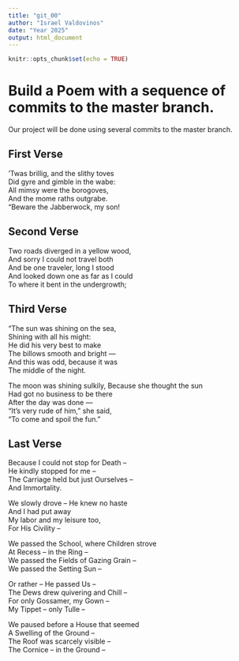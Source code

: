 ```yaml
---
title: "git_00"
author: "Israel Valdovinos"
date: "Year 2025"
output: html_document
---
```


```r
knitr::opts_chunk$set(echo = TRUE)
```
# Build a Poem with a sequence of commits to the master branch.
Our project will be done using several commits to the master branch.
<!-- Do not modify or change any text in "!--" bracketed areas such as this --- these are instructions to
you, if you change any of this the git program will notice it and compromise your git merging strategy !-->

## First Verse 
<!--Put the first five lines of a poem by Lewis Carrol in this section!-->
’Twas brillig, and the slithy toves  
Did gyre and gimble in the wabe:  
All mimsy were the borogoves,  
And the mome raths outgrabe.  
“Beware the Jabberwock, my son!  

## Second Verse
<!--Put the first five lines of a poem by Robert Frost here!-->
Two roads diverged in a yellow wood,  
And sorry I could not travel both  
And be one traveler, long I stood  
And looked down one as far as I could  
To where it bent in the undergrowth;  

## Third Verse
<!--Put the first two verses of The Walrus and the Carpenter here!-->
"The sun was shining on the sea,  
      Shining with all his might:  
He did his very best to make  
      The billows smooth and bright —  
And this was odd, because it was  
      The middle of the night.  

The moon was shining sulkily,
      Because she thought the sun  
Had got no business to be there  
      After the day was done —  
"It's very rude of him," she said,  
      "To come and spoil the fun."  

## Last Verse
<!--Put a short poem of your choice 8-20 lines,here!-->
Because I could not stop for Death –  
He kindly stopped for me –  
The Carriage held but just Ourselves –  
And Immortality.  

We slowly drove – He knew no haste  
And I had put away  
My labor and my leisure too,  
For His Civility –  

We passed the School, where Children strove  
At Recess – in the Ring –  
We passed the Fields of Gazing Grain –  
We passed the Setting Sun –  

Or rather – He passed Us –  
The Dews drew quivering and Chill –  
For only Gossamer, my Gown –  
My Tippet – only Tulle –  

We paused before a House that seemed  
A Swelling of the Ground –  
The Roof was scarcely visible –  
The Cornice – in the Ground –  
